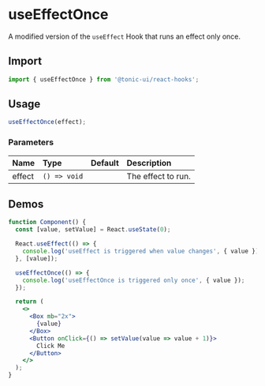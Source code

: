 # useEffectOnce

A modified version of the `useEffect` Hook that runs an effect only once.

## Import

```js
import { useEffectOnce } from '@tonic-ui/react-hooks';
```

## Usage

```js
useEffectOnce(effect);
```

### Parameters

| Name | Type | Default | Description |
| :--- | :--- | :------ | :---------- |
| effect | `() => void` | | The effect to run. |

## Demos

```jsx
function Component() {
  const [value, setValue] = React.useState(0);

  React.useEffect(() => {
    console.log('useEffect is triggered when value changes', { value });
  }, [value]);

  useEffectOnce(() => {
    console.log('useEffectOnce is triggered only once', { value });
  });

  return (
    <>
      <Box mb="2x">
        {value}
      </Box>
      <Button onClick={() => setValue(value => value + 1)}>
        Click Me
      </Button>
    </>
  );
}
```
